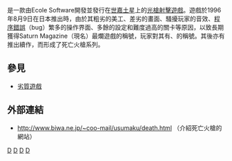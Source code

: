 {{NoteTA
|G1=Games
}}
{{Infobox video game
| title = 死亡火槍
| japanese = デスクリムゾン
| image = 
| caption = 
| developer = {{lj|Ecole Software|エコールソフトウェア}}
| publisher = Ecole Software
| producer = 真鍋賢行
| designer = 
| director = 
| programmer = 矢野康二郎
| artist = 
| writer = 
| composer = 
| platforms = [[世嘉土星|世嘉土星]]
| series = 死亡火槍系列
| engine =
| released={{vgrelease new|JP|1996年8月9日}}
| genre = [[光槍射擊遊戲|光槍射擊]]
| modes = [[單人電子遊戲|单人]]
}}
{{vgname|死亡火槍|ja=デスクリムゾン，DEATH CRIMSON}}是一款由Ecole Software開發並發行在[[世嘉土星|世嘉土星]]上的[[光槍射擊遊戲|光槍射擊遊戲]]。遊戲於1996年8月9日在日本推出時，由於其粗劣的美工、差劣的畫面、騷擾玩家的音效、[[程序錯誤|程序錯誤]]（bug）繁多的操作界面、多餘的設定和難度過高的關卡等原因，以致長期獲得Saturn Magazine（現名{{lang|ja|ドリマガ}}）最爛遊戲的稱號，玩家對其有{{nihongo|Death Crimson帝王陛下|デスクリムゾン帝王様}}、{{nihongo|Sega Saturn最下位超魔王Death Crimson|セガサターン最下位超魔王デスクリムゾン}}的稱號。其後亦有推出續作，而形成了死亡火槍系列。

==參見==
*[[劣質遊戲|劣質遊戲]]

==外部連結==

*{{ja}}http://www.biwa.ne.jp/~coo-mail/usumaku/death.html {{Wayback|url=http://www.biwa.ne.jp/~coo-mail/usumaku/death.html |date=20190910173357 }}（介紹死亡火槍的網站）

[[Category:世嘉土星游戏|D]]
[[Category:光槍射擊遊戲|D]]
[[Category:1996年電子遊戲|D]]
[[Category:日本獨佔電子遊戲|D]]
{{Videogame-stub}}